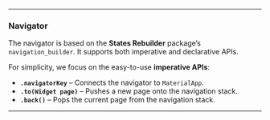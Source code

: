 ---

### Navigator

The navigator is based on the **States Rebuilder** package’s `navigation_builder`.
It supports both imperative and declarative APIs.

For simplicity, we focus on the easy-to-use **imperative APIs**:

* **`.navigatorKey`** – Connects the navigator to `MaterialApp`.
* **`.to(Widget page)`** – Pushes a new page onto the navigation stack.
* **`.back()`** – Pops the current page from the navigation stack.

---